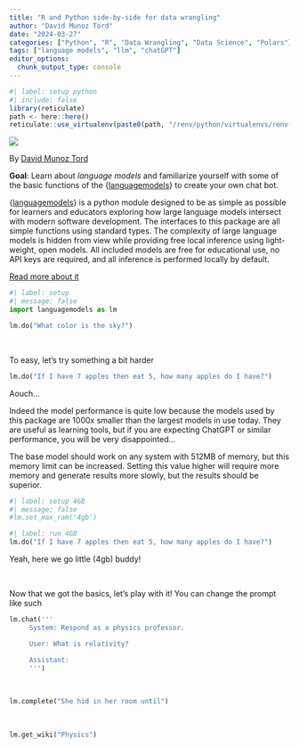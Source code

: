 ```yaml
---
title: "R and Python side-by-side for data wrangling"
author: "David Munoz Tord"
date: "2024-03-27"
categories: ["Python", "R", "Data Wrangling", "Data Science", "Polars"]
tags: ["language models", "llm", "chatGPT"]
editor_options: 
  chunk_output_type: console
---
```



```r
#| label: setup python
#| include: false
library(reticulate)
path <- here::here()
reticulate::use_virtualenv(paste0(path, "/renv/python/virtualenvs/renv-python-3.11"))
```

![](ai.jpg)

By [David Munoz Tord](https://david-munoztord.com/)

**Goal**: Learn about *language models* and familiarize yourself with some of the basic functions of the {[languagemodels](https://github.com/jncraton/languagemodels)} to create your own chat bot.

{[languagemodels](https://github.com/jncraton/languagemodels)} is a python module designed to be as simple as possible for learners and educators exploring how large language models intersect with modern software development. The interfaces to this package are all simple functions using standard types. The complexity of large language models is hidden from view while providing free local inference using light-weight, open models. All included models are free for educational use, no API keys are required, and all inference is performed locally by default.

[Read more about it](https://github.com/jncraton/languagemodels)


```python
#| label: setup
#| message: false
import languagemodels as lm
```

```python
lm.do("What color is the sky?")
```

<br/>

To easy, let's try something a bit harder

```python
lm.do("If I have 7 apples then eat 5, how many apples do I have?")
```

Aouch...

Indeed the model performance is quite low because the models used by this package are 1000x smaller than the largest models in use today. They are useful as learning tools, but if you are expecting ChatGPT or similar performance, you will be very disappointed...

The base model should work on any system with 512MB of memory, but this memory limit can be increased. Setting this value higher will require more memory and generate results more slowly, but the results should be superior. 

```python
#| label: setup 4GB
#| message: false
#lm.set_max_ram('4gb')
```

```python
#| label: run 4GB
lm.do("If I have 7 apples then eat 5, how many apples do I have?")
```

Yeah, here we go little (4gb) buddy!

<br/>

Now that we got the basics, let's play with it! You can change the prompt like such

```python

lm.chat('''
     System: Respond as a physics professor.

     User: What is relativity?

     Assistant:
     ''')

```

<br/>

```python

lm.complete("She hid in her room until")

```

<br/>

```python

lm.get_wiki("Physics")

```

<br/>

